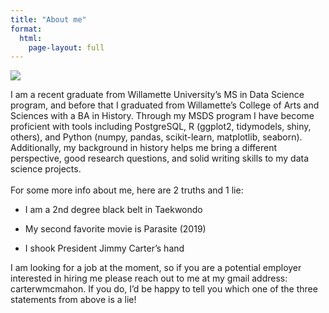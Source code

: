 ```yaml
---
title: "About me"
format: 
  html: 
    page-layout: full
---
```


::::: .column-screen-inset-shaded

:::: {layout="[ 40, 60 ]"}

::: {#image-column}
![](./images/selfie.jpg)
:::

:::{#text-column}
I am a recent graduate from Willamette University's MS in Data Science program, and before that I graduated from Willamette's College of Arts and Sciences with a BA in History. Through my MSDS program I have become proficient with tools including PostgreSQL, R (ggplot2, tidymodels, shiny, others), and Python (numpy, pandas, scikit-learn, matplotlib, seaborn). Additionally, my background in history helps me bring a different perspective, good research questions, and solid writing skills to my data science projects. <br style="line-height: 10px" />  
For some more info about me, here are 2 truths and 1 lie:

-   I am a 2nd degree black belt in Taekwondo

-   My second favorite movie is Parasite (2019)

-   I shook President Jimmy Carter's hand

I am looking for a job at the moment, so if you are a potential employer interested in hiring me please reach out to me at my gmail address: carterwmcmahon. If you do, I'd be happy to tell you which one of the three statements from above is a lie!
:::

::::

:::::

